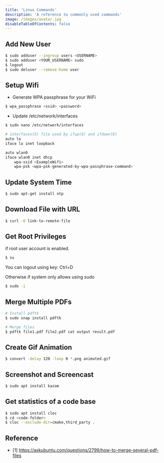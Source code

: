 ```yaml
---
title: 'Linux Commands'
description: 'A reference to commonly used commands'
image: /images/avatar.jpg
disableTableOfContents: false
---
```


## Add New User

```bash
$ sudo adduser --ingroup users <USERNAME>
$ sudo adduser <YOUR_USERNAME> sudo
$ logout
$ sudo deluser --remove-home user
```

## Setup Wifi

* Generate WPA passphrase for your WiFi

```bash
$ wpa_passphrase <ssid> <password>
```

* Update /etc/network/interfaces

```bash
$ sudo nano /etc/network/interfaces
```

```bash
# interfaces(5) file used by ifup(8) and ifdown(8)
auto lo
iface lo inet loopback

auto wlan0
iface wlan0 inet dhcp
    wpa-ssid <ExampleWifi>
    wpa-psk <wpa-psk-generated-by-wpa-passphrase-command>
```

## Update System Time

```bash
$ sudo apt-get install ntp       
```


## Download File with URL

```bash
$ curl -O link-to-remote-file
```
   
## Get Root Privileges

if root user account is enabled.

```bash
$ su
```
You can logout using key: Ctrl+D 

Otherwise if system only allows using sudo

```bash
$ sudo -i
```

## Merge Multiple PDFs

```bash
# Install pdftk
$ sudo snap install pdftk

# Merge files
$ pdftk file1.pdf file2.pdf cat output result.pdf
```

## Create Gif Animation

```bash
$ convert -delay 120 -loop 0 *.png animated.gif
```

## Screenshot and Screencast

```bash
$ sudo apt install kazam
```

## Get statistics of a code base

```bash
$ sudo apt install cloc
$ cd <code-folder>
$ cloc --exclude-dir=cmake,third_party .
```

## Reference

* [1] https://askubuntu.com/questions/2799/how-to-merge-several-pdf-files
